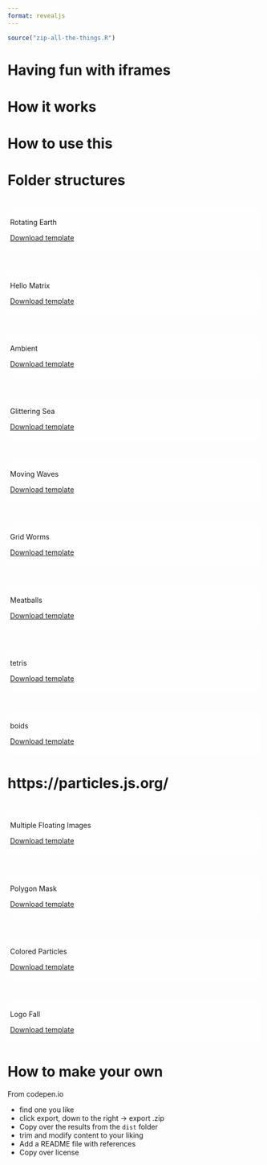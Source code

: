 ```yaml
---
format: revealjs
---
```


```r
source("zip-all-the-things.R")
```

# Having fun with iframes

# How it works

# How to use this

# Folder structures

# {background-iframe="rotating-earth/index.html"}

::: {style="background-color: #ffffffbb; border-radius: 10px; padding: 5px;"}
::: r-fit-text
Rotating Earth
:::

[Download template](rotating-earth.zip)
:::

# {background-iframe="hello-matrix/index.html"}

::: {style="background-color: #ffffffbb; border-radius: 10px; padding: 5px;"}
::: r-fit-text
Hello Matrix
:::

[Download template](hello-matrix.zip)
:::

# {background-iframe="ambient/index.html"}

::: {style="background-color: #ffffff33; border-radius: 10px; padding: 5px;"}
::: r-fit-text
Ambient
:::
[Download template](ambient.zip)
:::

# {background-iframe="glittering-sea/index.html"}

::: {style="background-color: #ffffffbb; border-radius: 10px; padding: 5px;"}
::: r-fit-text
Glittering Sea
:::

[Download template](glittering-sea.zip)
:::

# {background-iframe="moving-waves/index.html"}

::: {style="background-color: #ffffffbb; border-radius: 10px; padding: 5px;"}
::: r-fit-text
Moving Waves
:::

[Download template](moving-waves.zip)
:::

# {background-iframe="grid-worms/index.html"}

::: {style="background-color: #ffffffbb; border-radius: 10px; padding: 5px;"}
::: r-fit-text
Grid Worms
:::

[Download template](grid-worms.zip)
:::

# {background-iframe="meatballs/index.html"}

::: {style="background-color: #ffffffbb; border-radius: 10px; padding: 5px;"}
::: r-fit-text
Meatballs
:::

[Download template](meatballs.zip)
:::

# {background-iframe="tetris/index.html"}

::: {style="background-color: #ffffffbb; border-radius: 10px; padding: 5px;"}
::: r-fit-text
tetris
:::

[Download template](tetris.zip)
:::

# {background-iframe="boids/index.html"}

::: {style="background-color: #ffffffbb; border-radius: 10px; padding: 5px;"}
::: r-fit-text
boids
:::

[Download template](boids.zip)
:::

# https://particles.js.org/

# {background-iframe="multiple-images/index.html"}

::: {style="background-color: #ffffffbb; border-radius: 10px; padding: 5px;"}
::: r-fit-text
Multiple Floating Images
:::

[Download template](multiple-images.zip)
:::

# {background-iframe="polygon-mask/index.html"}

::: {style="background-color: #ffffffbb; border-radius: 10px; padding: 5px;"}
::: r-fit-text
Polygon Mask
:::

[Download template](polygon-mask.zip)
:::

# {background-iframe="colored-particles/index.html"}

::: {style="background-color: #ffffffbb; border-radius: 10px; padding: 5px;"}
::: r-fit-text
Colored Particles
:::

[Download template](colored-particles.zip)
:::

# {background-iframe="logo-fall/index.html"}

::: {style="background-color: #ffffffbb; border-radius: 10px; padding: 5px;"}
::: r-fit-text
Logo Fall
:::

[Download template](logo-fall.zip)
:::

# How to make your own

From codepen.io

- find one you like
- click export, down to the right -> export .zip
- Copy over the results from the `dist` folder
- trim and modify content to your liking
- Add a README file with references
- Copy over license
